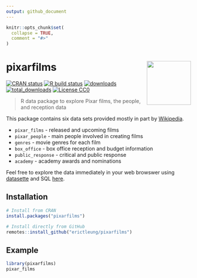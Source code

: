 ```yaml
---
output: github_document
---
```

<!-- README.md is generated from README.Rmd. Please edit that file. -->

```r
knitr::opts_chunk$set(
  collapse = TRUE,
  comment = "#>"
)
```

# pixarfilms <img src="man/figures/logo.png" align="right" alt="" width="120" />

<!-- badges: start -->
[![CRAN status](https://www.r-pkg.org/badges/version/pixarfilms)](https://CRAN.R-project.org/package=pixarfilms)
[![R build status](https://github.com/erictleung/pixarfilms/workflows/R-CMD-check/badge.svg)](https://github.com/erictleung/pixarfilms/actions)
[![downloads](https://cranlogs.r-pkg.org/badges/pixarfilms)](https://cran.rstudio.com/web/packages/pixarfilms/index.html)
[![total\_downloads](https://cranlogs.r-pkg.org/badges/grand-total/pixarfilms)](https://cran.rstudio.com/web/packages/pixarfilms/index.html)
[![License CC0](https://img.shields.io/cran/l/pixarfilms)](https://img.shields.io/cran/l/pixarfilms)
<!-- badges: end -->

> R data package to explore Pixar films, the people, and reception data

This package contains six data sets provided mostly in part by 
[Wikipedia](https://en.wikipedia.org/wiki/List_of_Pixar_films).

- `pixar_films` - released and upcoming films
- `pixar_people` - main people involved in creating films
- `genres` - movie genres for each film
- `box_office` - box office reception and budget information
- `public_response` - critical and public response
- `academy` - academy awards and nominations

Feel free to explore the data immediately in your web browswer using
[datasette](https://github.com/simonw/datasette) and SQL
[here](https://pixarfilms-datasette.herokuapp.com/pixarfilms).

## Installation

```r
# Install from CRAN
install.packages("pixarfilms")

# Install directly from GitHub
remotes::install_github("erictleung/pixarfilms")
```

## Example

```r
library(pixarfilms)
pixar_films
```
